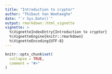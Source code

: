 ```yaml
---
title: "Introduction to cryptor"
author: "Thibaut Van Weehaeghe"
date: "`r Sys.Date()`"
output: rmarkdown::html_vignette
vignette: >
  %\VignetteIndexEntry{Introduction to cryptor}
  %\VignetteEngine{knitr::rmarkdown}
  %\VignetteEncoding{UTF-8}
---
```


```r
knitr::opts_chunk$set(
  collapse = TRUE,
  comment = "#>"
)
```
